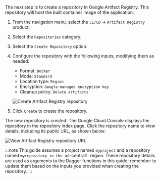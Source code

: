 The next step is to create a repository in Google Artifact Registry. This repository will host the built container image of the application.

1. From the navigation menu, select the `CI/CD` -> `Artifact Registry` product.
1. Select the `Repositories` category.
1. Select the `Create Repository` option.
1. Configure the repository with the following inputs, modifying them as needed:

    - Format: `Docker`
    - Mode: `Standard`
    - Location type: `Region`
    - Encryption: `Google-managed encryption key`
    - Cleanup policy: `Delete artifacts`

    ![Create Artifact Registry repository](/img/versioned_docs/version-zenith/common/guides/create-gcloud-repository.png)

1. Click `Create` to create the repository.

The new repository is created. The Google Cloud Console displays the repository in the repository index page. Click the repository name to view details, including its public URL, as shown below:

![View Artifact Registry repository URL](/img/versioned_docs/version-zenith/common/guides/view-gcloud-repository.png)

:::note
This guide assumes a project named `myproject` and a repository named `myrepository in the `us-central1` region. These repository details are used as arguments to the Dagger functions in this guide; remember to update them based on the inputs you provided when creating the repository.
:::
